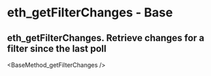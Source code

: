 # eth_getFilterChanges  - Base

## eth_getFilterChanges. Retrieve changes for a filter since the last poll


<BaseMethod_getFilterChanges />
